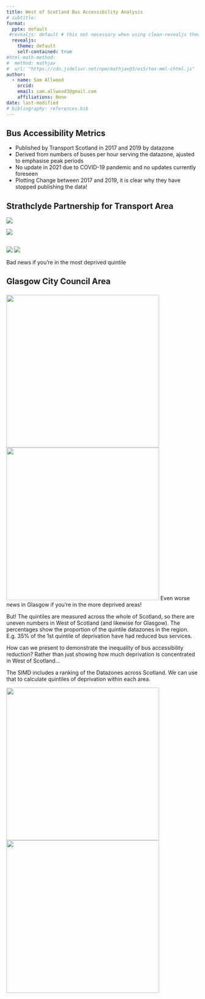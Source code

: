 ```yaml
---
title: West of Scotland Bus Accessibility Analysis
# subtitle: 
format: 
  pptx: default
 #revealjs: default # this not necessary when using clean-revealjs theme
  revealjs: 
    theme: default
    self-contained: true
#html-math-method:
#  method: mathjax
#  url: "https://cdn.jsdelivr.net/npm/mathjax@3/es5/tex-mml-chtml.js"
author:
  - name: Sam Allwood
    orcid: 
    email: sam.allwood3@gmail.com
    affiliations: None
date: last-modified
# bibliography: references.bib
---
```


## Bus Accessibility Metrics {auto-animate="true"}

- Published by Transport Scotland in 2017 and 2019 by datazone
- Derived from numbers of buses per hour serving the datazone, ajusted to emphasise peak periods
- No update in 2021 due to COVID-19 pandemic and no updates currently foreseen
- Plotting Change between 2017 and 2019, it is clear why they have stopped publishing the data!

## Strathclyde Partnership for Transport Area

::: {layout-ncol="2"}
![](Bus_Access_SPT.jpeg)

![](Bus_Access_SIMD_SPT.jpeg)
:::
##
![](Bus_Access_SPT.jpeg){.absolute top="170" left="30" }
![](Bus_Access_SIMD_SPT.jpeg)

Bad news if you're in the most deprived quintile

## Glasgow City Council Area
### 
![](Bus_Access_GCC.jpeg){.absolute top="170" left="30" width="400" height="400"}
![](Bus_Access_SIMD_GCC.jpeg){.absolute top="500" left="450" width="400" height="400"}
Even worse news in Glasgow if you're in the more deprived areas!

But! The quintiles are measured across the whole of Scotland, so there are uneven numbers in West of Scotland
(and likewise for Glasgow). The percentages show the proportion of the quintile datazones in the region. 
E.g. 35% of the 1st quintile of deprivation have had reduced bus services. 

How can we present to demonstrate the inequality of bus accessibility reduction? 
Rather than just showing how much deprivation is concentrated in West of Scotland...

The SIMD includes a ranking of the Datazones across Scotland. We can use that to calculate
quintiles of deprivation within each area. 

![](Bus_Access_SIMD_SPT_local.jpeg){.absolute top="170" left="30" width="400" height="400"}
![](Bus_Access_SIMD_GCC_local.jpeg){.absolute top="500" left="450" width="400" height="400"}

